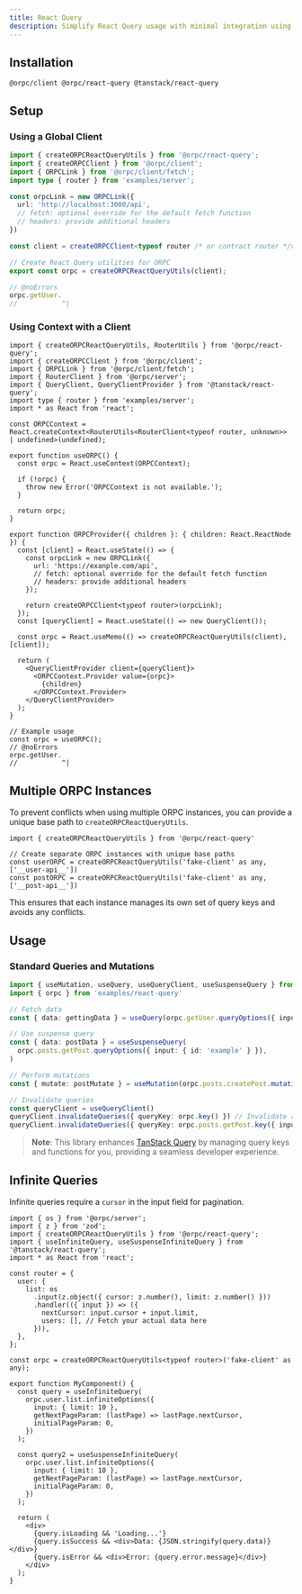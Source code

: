 ```yaml
---
title: React Query
description: Simplify React Query usage with minimal integration using ORPC and TanStack Query
---
```


## Installation

```package-install
@orpc/client @orpc/react-query @tanstack/react-query
```

## Setup

### Using a Global Client

```ts twoslash
import { createORPCReactQueryUtils } from '@orpc/react-query';
import { createORPCClient } from '@orpc/client';
import { ORPCLink } from '@orpc/client/fetch';
import type { router } from 'examples/server';

const orpcLink = new ORPCLink({
  url: 'http://localhost:3000/api',
  // fetch: optional override for the default fetch function
  // headers: provide additional headers
})

const client = createORPCClient<typeof router /* or contract router */>(orpcLink)

// Create React Query utilities for ORPC
export const orpc = createORPCReactQueryUtils(client);

// @noErrors
orpc.getUser.
//           ^|
```

### Using Context with a Client

```tsx twoslash
import { createORPCReactQueryUtils, RouterUtils } from '@orpc/react-query';
import { createORPCClient } from '@orpc/client';
import { ORPCLink } from '@orpc/client/fetch';
import { RouterClient } from '@orpc/server';
import { QueryClient, QueryClientProvider } from '@tanstack/react-query';
import type { router } from 'examples/server';
import * as React from 'react';

const ORPCContext = React.createContext<RouterUtils<RouterClient<typeof router, unknown>> | undefined>(undefined);

export function useORPC() {
  const orpc = React.useContext(ORPCContext);

  if (!orpc) {
    throw new Error('ORPCContext is not available.');
  }

  return orpc;
}

export function ORPCProvider({ children }: { children: React.ReactNode }) {
  const [client] = React.useState(() => {
    const orpcLink = new ORPCLink({
      url: 'https://exanple.com/api',
      // fetch: optional override for the default fetch function
      // headers: provide additional headers
    });

    return createORPCClient<typeof router>(orpcLink);
  });
  const [queryClient] = React.useState(() => new QueryClient());

  const orpc = React.useMemo(() => createORPCReactQueryUtils(client), [client]);

  return (
    <QueryClientProvider client={queryClient}>
      <ORPCContext.Provider value={orpc}>
        {children}
      </ORPCContext.Provider>
    </QueryClientProvider>
  );
}

// Example usage
const orpc = useORPC();
// @noErrors
orpc.getUser.
//           ^|
```

## Multiple ORPC Instances

To prevent conflicts when using multiple ORPC instances, you can provide a unique base path to `createORPCReactQueryUtils`.

```tsx twoslash
import { createORPCReactQueryUtils } from '@orpc/react-query'

// Create separate ORPC instances with unique base paths
const userORPC = createORPCReactQueryUtils('fake-client' as any, ['__user-api__'])
const postORPC = createORPCReactQueryUtils('fake-client' as any, ['__post-api__'])
```

This ensures that each instance manages its own set of query keys and avoids any conflicts.

## Usage

### Standard Queries and Mutations

```ts twoslash
import { useMutation, useQuery, useQueryClient, useSuspenseQuery } from '@tanstack/react-query'
import { orpc } from 'examples/react-query'

// Fetch data
const { data: gettingData } = useQuery(orpc.getUser.queryOptions({ input: { id: '123' } }))

// Use suspense query
const { data: postData } = useSuspenseQuery(
  orpc.posts.getPost.queryOptions({ input: { id: 'example' } }),
)

// Perform mutations
const { mutate: postMutate } = useMutation(orpc.posts.createPost.mutationOptions())

// Invalidate queries
const queryClient = useQueryClient()
queryClient.invalidateQueries({ queryKey: orpc.key() }) // Invalidate all queries
queryClient.invalidateQueries({ queryKey: orpc.posts.getPost.key({ input: { id: 'example' } }) }) // Specific queries
```

> **Note**: This library enhances [TanStack Query](https://tanstack.com/query/latest) by managing query keys and functions for you, providing a seamless developer experience.


## Infinite Queries

Infinite queries require a `cursor` in the input field for pagination.

```tsx twoslash
import { os } from '@orpc/server';
import { z } from 'zod';
import { createORPCReactQueryUtils } from '@orpc/react-query';
import { useInfiniteQuery, useSuspenseInfiniteQuery } from '@tanstack/react-query';
import * as React from 'react';

const router = {
  user: {
    list: os
      .input(z.object({ cursor: z.number(), limit: z.number() }))
      .handler(({ input }) => ({
        nextCursor: input.cursor + input.limit,
        users: [], // Fetch your actual data here
      })),
  },
};

const orpc = createORPCReactQueryUtils<typeof router>('fake-client' as any);

export function MyComponent() {
  const query = useInfiniteQuery(
    orpc.user.list.infiniteOptions({
      input: { limit: 10 },
      getNextPageParam: (lastPage) => lastPage.nextCursor,
      initialPageParam: 0,
    })
  );

  const query2 = useSuspenseInfiniteQuery(
    orpc.user.list.infiniteOptions({
      input: { limit: 10 },
      getNextPageParam: (lastPage) => lastPage.nextCursor,
      initialPageParam: 0,
    })
  );

  return (
    <div>
      {query.isLoading && 'Loading...'}
      {query.isSuccess && <div>Data: {JSON.stringify(query.data)}</div>}
      {query.isError && <div>Error: {query.error.message}</div>}
    </div>
  );
}
```
